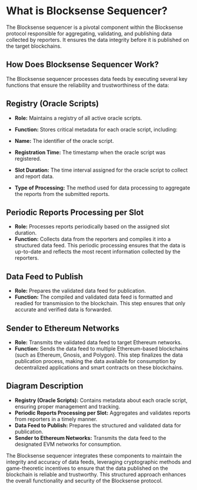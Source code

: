 
# What is Blocksense Sequencer?

The Blocksense sequencer is a pivotal component within the Blocksense protocol responsible for aggregating, validating, and publishing data collected by reporters. It ensures the data integrity before it is published on the target blockchains.

<DiagramImageWrapper src="/diagrams/BlocksenseSequencer.png" alt="Blocksense Sequencer"/>

## How Does Blocksense Sequencer Work?

The Blocksense sequencer processes data feeds by executing several key functions that ensure the reliability and trustworthiness of the data:

## Registry (Oracle Scripts)

- **Role:** Maintains a registry of all active oracle scripts.
- **Function:** Stores critical metadata for each oracle script, including:

- **Name:** The identifier of the oracle script.
- **Registration Time:** The timestamp when the oracle script was registered.
- **Slot Duration:** The time interval assigned for the oracle script to collect and report data.
- **Type of Processing:** The method used for data processing to aggregate the reports from the submitted reports.

## Periodic Reports Processing per Slot

- **Role:** Processes reports periodically based on the assigned slot duration.
- **Function:** Collects data from the reporters and compiles it into a structured data feed. This periodic processing ensures that the data is up-to-date and reflects the most recent information collected by the reporters.

## Data Feed to Publish

- **Role:** Prepares the validated data feed for publication.
- **Function:** The compiled and validated data feed is formatted and readied for transmission to the blockchain. This step ensures that only accurate and verified data is forwarded.

## Sender to Ethereum Networks

- **Role:** Transmits the validated data feed to target Ethereum networks.
- **Function:** Sends the data feed to multiple Ethereum-based blockchains (such as Ethereum, Gnosis, and Polygon). This step finalizes the data publication process, making the data available for consumption by decentralized applications and smart contracts on these blockchains.

## Diagram Description

- **Registry (Oracle Scripts):** Contains metadata about each oracle script, ensuring proper management and tracking.
- **Periodic Reports Processing per Slot:** Aggregates and validates reports from reporters in a timely manner.
- **Data Feed to Publish:** Prepares the structured and validated data for publication.
- **Sender to Ethereum Networks:** Transmits the data feed to the designated EVM networks for consumption.

The Blocksense sequencer integrates these components to maintain the integrity and accuracy of data feeds, leveraging cryptographic methods and game-theoretic incentives to ensure that the data published on the blockchain is reliable and trustworthy. This structured approach enhances the overall functionality and security of the Blocksense protocol.
